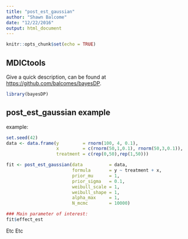 ```yaml
---
title: "post_est_gaussian"
author: "Shawn Balcome"
date: "12/22/2016"
output: html_document
---
```


```r
knitr::opts_chunk$set(echo = TRUE)
```

## MDICtools

Give a quick description, can be found at <https://github.com/balcomes/bayesDP>.

```r
library(bayesDP)
```

## post_est_gaussian example

example:

```r
set.seed(42)
data <- data.frame(y         = rnorm(100, 4, 0.1),
                   x         = c(rnorm(50,1,0.1), rnorm(50,3,0.1)),
                   treatment = c(rep(0,50),rep(1,50)))

fit <- post_est_gaussian(data          = data,
                         formula       = y ~ treatment + x,
                         prior_mu      = 1,
                         prior_sigma   = 0.1,
                         weibull_scale = 1,
                         weibull_shape = 1,
                         alpha_max     = 1,
                         N_mcmc        = 10000)

### Main parameter of interest:
fit$effect_est
```

Etc Etc
